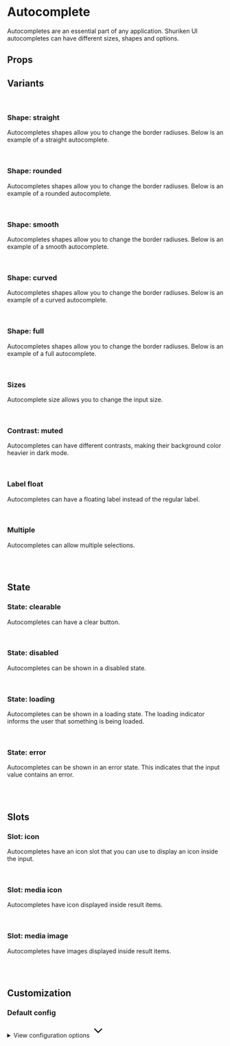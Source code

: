 
<Meta of={AutocompleteStories} />

# Autocomplete

Autocompletes are an essential part of any application. Shuriken UI autocompletes can have different sizes, shapes and options.

<Primary />

## Props

<Controls />

## Variants

<br />

### Shape: straight

Autocompletes shapes allow you to change the border radiuses. Below is an example of a straight autocomplete.

<div className="flex gap-2 bg-slate-100 dark:bg-slate-900 p-6 rounded-sm">
  <Story of={AutocompleteStories.ShapeStraight} />
</div>

<br />

### Shape: rounded

Autocompletes shapes allow you to change the border radiuses. Below is an example of a rounded autocomplete.

<div className="flex gap-2 bg-slate-100 dark:bg-slate-900 p-6 rounded-sm">
  <Story of={AutocompleteStories.ShapeRounded} />
</div>

<br />

### Shape: smooth

Autocompletes shapes allow you to change the border radiuses. Below is an example of a smooth autocomplete.

<div className="flex gap-2 bg-slate-100 dark:bg-slate-900 p-6 rounded-sm">
  <Story of={AutocompleteStories.ShapeSmooth} />
</div>

<br />

### Shape: curved

Autocompletes shapes allow you to change the border radiuses. Below is an example of a curved autocomplete.

<div className="flex gap-2 bg-slate-100 dark:bg-slate-900 p-6 rounded-sm">
  <Story of={AutocompleteStories.ShapeCurved} />
</div>

<br />

### Shape: full

Autocompletes shapes allow you to change the border radiuses. Below is an example of a full autocomplete.

<div className="flex gap-2 bg-slate-100 dark:bg-slate-900 p-6 rounded-sm">
  <Story of={AutocompleteStories.ShapeFull} />
</div>

<br />

### Sizes

Autocomplete size allows you to change the input size.

<div className="flex gap-2 bg-slate-100 dark:bg-slate-900 p-6 rounded-sm">
  <Story of={AutocompleteStories.SizeSm} />
  <Story of={AutocompleteStories.SizeMd} />
  <Story of={AutocompleteStories.SizeLg} />
</div>

<br />

### Contrast: muted

Autocompletes can have different contrasts, making their background color heavier in dark mode.

<div className="flex items-end gap-2 border border-muted-200 dark:border-muted-800 bg-white dark:bg-slate-900 p-6 rounded-sm">
  <Story of={AutocompleteStories.ContrastMutedSm} />
  <Story of={AutocompleteStories.ContrastMutedMd} />
  <Story of={AutocompleteStories.ContrastMutedLg} />
</div>

<br />

### Label float

Autocompletes can have a floating label instead of the regular label.

<div className="flex items-end gap-2 bg-slate-100 dark:bg-slate-900 p-6 rounded-sm">
  <Story of={AutocompleteStories.LabelFloatSm} />
  <Story of={AutocompleteStories.LabelFloatMd} />
  <Story of={AutocompleteStories.LabelFloatLg} />
</div>

<br />

### Multiple

Autocompletes can allow multiple selections.

<div className="flex items-end gap-2 bg-slate-100 dark:bg-slate-900 p-6 rounded-sm">
  <Story of={AutocompleteStories.Multiple} />
</div>

<br />
<br />

## State

### State: clearable

Autocompletes can have a clear button.

<div className="flex items-end gap-2 bg-slate-100 dark:bg-slate-900 p-6 rounded-sm">
  <Story of={AutocompleteStories.ClearableSm} />
  <Story of={AutocompleteStories.ClearableMd} />
  <Story of={AutocompleteStories.ClearableLg} />
</div>

<br />

### State: disabled

Autocompletes can be shown in a disabled state.

<div className="flex items-end gap-2 bg-slate-100 dark:bg-slate-900 p-6 rounded-sm">
  <Story of={AutocompleteStories.DisabledSm} />
  <Story of={AutocompleteStories.DisabledMd} />
  <Story of={AutocompleteStories.DisabledLg} />
</div>

<br />

### State: loading

Autocompletes can be shown in a loading state. The loading indicator informs the user that something is being loaded.

<div className="flex items-end gap-2 bg-slate-100 dark:bg-slate-900 p-6 rounded-sm">
  <Story of={AutocompleteStories.LoadingSm} />
  <Story of={AutocompleteStories.LoadingMd} />
  <Story of={AutocompleteStories.LoadingLg} />
</div>

<br />

### State: error

Autocompletes can be shown in an error state. This indicates that the input value contains an error.

<div className="flex items-end gap-2 bg-slate-100 dark:bg-slate-900 p-6 rounded-sm">
  <Story of={AutocompleteStories.ErrorSm} />
  <Story of={AutocompleteStories.ErrorMd} />
  <Story of={AutocompleteStories.ErrorLg} />
</div>

<br />
<br />

## Slots

### Slot: icon

Autocompletes have an icon slot that you can use to display an icon inside the input.

<div className="flex items-end gap-2 bg-slate-100 dark:bg-slate-900 p-6 rounded-sm">
  <Story of={AutocompleteStories.SlotIconSm} />
  <Story of={AutocompleteStories.SlotIconMd} />
  <Story of={AutocompleteStories.SlotIconLg} />
</div>

<br />

### Slot: media icon

Autocompletes have icon displayed inside result items.

<div className="flex items-end gap-2 bg-slate-100 dark:bg-slate-900 p-6 rounded-sm">
  <Story of={AutocompleteStories.MediaIconSm} />
  <Story of={AutocompleteStories.MediaIconMd} />
  <Story of={AutocompleteStories.MediaIconLg} />
</div>

<br />

### Slot: media image

Autocompletes have images displayed inside result items.

<div className="flex items-end gap-2 bg-slate-100 dark:bg-slate-900 p-6 rounded-sm">
  <Story of={AutocompleteStories.MediaImgSm} />
  <Story of={AutocompleteStories.MediaImgMd} />
  <Story of={AutocompleteStories.MediaImgLg} />
</div>

<br />
<br />

## Customization

### Default config

<div class="relative">
  <details class="relative bg-slate-50 border border-slate-200 rounded-lg p-4 [&>summary>svg]:open:-rotate-180">
    <summary class="list-none cursor-pointer">
      <span class="font-sans text-slate-500">View configuration options</span>
      <svg
        class="w-5 h-5 text-slate-500 absolute top-5 end-4 transition-transform duration-300"
        xmlns="http://www.w3.org/2000/svg"
        width="32"
        height="32"
        viewBox="0 0 24 24"
      >
        <path
          fill="none"
          stroke="currentColor"
          stroke-linecap="round"
          stroke-linejoin="round"
          stroke-width="2"
          d="m6 9l6 6l6-6"
        />
      </svg>
    </summary>

    <div class="!mt-4">
      <pre >
        {JSON.stringify(defaultConfig, null, 2)}
      </pre>
    </div>

  </details>
</div>

